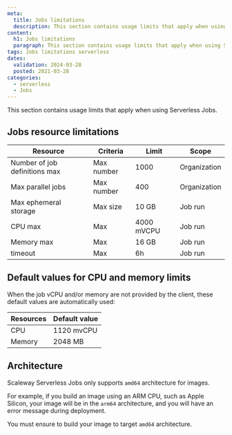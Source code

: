 ```yaml
---
meta:
  title: Jobs limitations
  description: This section contains usage limits that apply when using Serverless Jobs.
content:
  h1: Jobs limitations
  paragraph: This section contains usage limits that apply when using Serverless Jobs.
tags: Jobs limitations serverless
dates:
  validation: 2024-03-28
  posted: 2021-03-28
categories:
  - serverless
  - Jobs
---
```


This section contains usage limits that apply when using Serverless Jobs.

## Jobs resource limitations

| Resource                      | Criteria   | Limit      | Scope        |
|-------------------------------|----------- |------------|--------------|
| Number of job definitions max | Max number | 1000       | Organization |
| Max parallel jobs             | Max number | 400        | Organization |
| Max ephemeral storage         | Max size   | 10 GB      | Job run      |
| CPU max                       | Max        | 4000 mVCPU | Job run      |
| Memory max                    | Max        | 16 GB      | Job run      |
| timeout                       | Max        | 6h         | Job run      |

## Default values for CPU and memory limits

When the job vCPU and/or memory are not provided by the client, these default values are automatically used:

| Resources | Default value  |
|-----------|----------------|
| CPU       | 1120 mvCPU     |
| Memory    | 2048 MB        |

## Architecture

Scaleway Serverless Jobs only supports `amd64` architecture for images.

For example, if you build an image using an ARM CPU, such as Apple Silicon, your image will be in the `arm64` architecture, and you will have an error message during deployment.

You must ensure to build your image to target `amd64` architecture.